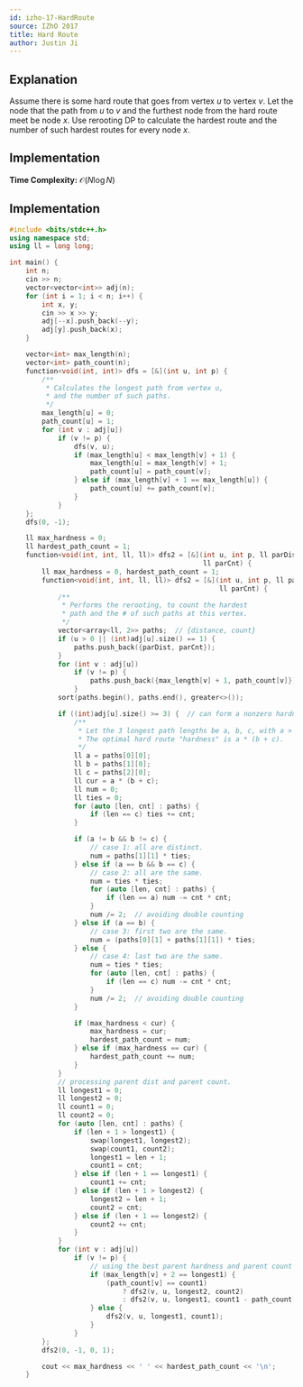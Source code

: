```yaml
---
id: izho-17-HardRoute
source: IZhO 2017
title: Hard Route
author: Justin Ji
---
```


## Explanation

Assume there is some hard route that goes from vertex $u$ to vertex $v$.
Let the node that the path from $u$ to $v$ and the furthest node from the hard route meet be node $x$.
Use rerooting DP to calculate the hardest route and the number of such hardest routes for every node $x$.

## Implementation

**Time Complexity:** $\mathcal{O}(N\log{N})$

## Implementation

```cpp
#include <bits/stdc++.h>
using namespace std;
using ll = long long;

int main() {
	int n;
	cin >> n;
	vector<vector<int>> adj(n);
	for (int i = 1; i < n; i++) {
		int x, y;
		cin >> x >> y;
		adj[--x].push_back(--y);
		adj[y].push_back(x);
	}

	vector<int> max_length(n);
	vector<int> path_count(n);
	function<void(int, int)> dfs = [&](int u, int p) {
		/**
		 * Calculates the longest path from vertex u,
		 * and the number of such paths.
		 */
		max_length[u] = 0;
		path_count[u] = 1;
		for (int v : adj[u])
			if (v != p) {
				dfs(v, u);
				if (max_length[u] < max_length[v] + 1) {
					max_length[u] = max_length[v] + 1;
					path_count[u] = path_count[v];
				} else if (max_length[v] + 1 == max_length[u]) {
					path_count[u] += path_count[v];
				}
			}
	};
	dfs(0, -1);

	ll max_hardness = 0;
	ll hardest_path_count = 1;
	function<void(int, int, ll, ll)> dfs2 = [&](int u, int p, ll parDist,
	                                            ll parCnt) {
		ll max_hardness = 0, hardest_path_count = 1;
		function<void(int, int, ll, ll)> dfs2 = [&](int u, int p, ll parDist,
		                                            ll parCnt) {
			/**
			 * Performs the rerooting, to count the hardest
			 * path and the # of such paths at this vertex.
			 */
			vector<array<ll, 2>> paths;  // {distance, count}
			if (u > 0 || (int)adj[u].size() == 1) {
				paths.push_back({parDist, parCnt});
			}
			for (int v : adj[u])
				if (v != p) {
					paths.push_back({max_length[v] + 1, path_count[v]});
				}
			sort(paths.begin(), paths.end(), greater<>());

			if ((int)adj[u].size() >= 3) {  // can form a nonzero hardness route
				/**
				 * Let the 3 longest path lengths be a, b, c, with a > b > c.
				 * The optimal hard route "hardness" is a * (b + c).
				 */
				ll a = paths[0][0];
				ll b = paths[1][0];
				ll c = paths[2][0];
				ll cur = a * (b + c);
				ll num = 0;
				ll ties = 0;
				for (auto [len, cnt] : paths) {
					if (len == c) ties += cnt;
				}

				if (a != b && b != c) {
					// case 1: all are distinct.
					num = paths[1][1] * ties;
				} else if (a == b && b == c) {
					// case 2: all are the same.
					num = ties * ties;
					for (auto [len, cnt] : paths) {
						if (len == a) num -= cnt * cnt;
					}
					num /= 2;  // avoiding double counting
				} else if (a == b) {
					// case 3: first two are the same.
					num = (paths[0][1] + paths[1][1]) * ties;
				} else {
					// case 4: last two are the same.
					num = ties * ties;
					for (auto [len, cnt] : paths) {
						if (len == c) num -= cnt * cnt;
					}
					num /= 2;  // avoiding double counting
				}

				if (max_hardness < cur) {
					max_hardness = cur;
					hardest_path_count = num;
				} else if (max_hardness == cur) {
					hardest_path_count += num;
				}
			}
			// processing parent dist and parent count.
			ll longest1 = 0;
			ll longest2 = 0;
			ll count1 = 0;
			ll count2 = 0;
			for (auto [len, cnt] : paths) {
				if (len + 1 > longest1) {
					swap(longest1, longest2);
					swap(count1, count2);
					longest1 = len + 1;
					count1 = cnt;
				} else if (len + 1 == longest1) {
					count1 += cnt;
				} else if (len + 1 > longest2) {
					longest2 = len + 1;
					count2 = cnt;
				} else if (len + 1 == longest2) {
					count2 += cnt;
				}
			}
			for (int v : adj[u])
				if (v != p) {
					// using the best parent hardness and parent count possible.
					if (max_length[v] + 2 == longest1) {
						(path_count[v] == count1)
						    ? dfs2(v, u, longest2, count2)
						    : dfs2(v, u, longest1, count1 - path_count[v]);
					} else {
						dfs2(v, u, longest1, count1);
					}
				}
		};
		dfs2(0, -1, 0, 1);

		cout << max_hardness << ' ' << hardest_path_count << '\n';
	}
```
